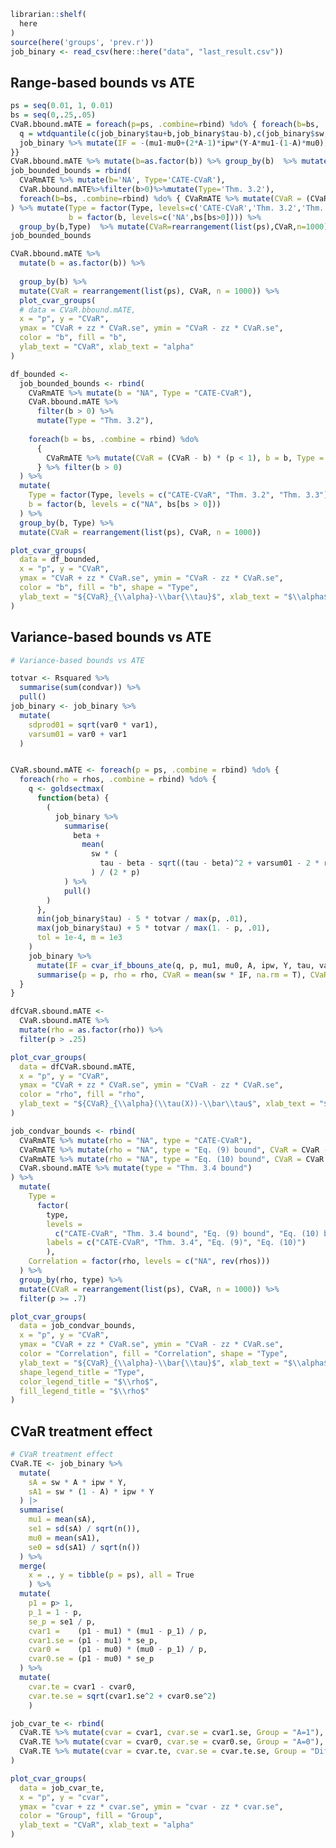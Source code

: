 ```r
librarian::shelf(
  here
)
source(here('groups', 'prev.r'))
job_binary <- read_csv(here::here("data", "last_result.csv"))
```


## Range-based bounds vs ATE

```r
ps = seq(0.01, 1, 0.01)
bs = seq(0,.25,.05)
CVaR.bbound.mATE = foreach(p=ps, .combine=rbind) %do% { foreach(b=bs, .combine=rbind) %do% {
  q = wtdquantile(c(job_binary$tau+b,job_binary$tau-b),c(job_binary$sw,job_binary$sw),p) 
  job_binary %>% mutate(IF = -(mu1-mu0+(2*A-1)*ipw*(Y-A*mu1-(1-A)*mu0)) + q + (mu1-mu0+(2*A-1)*ipw*(Y-A*mu1-(1-A)*mu0)-q-b)*(tau-b<=q)/2/p + (mu1-mu0+(2*A-1)*ipw*(Y-A*mu1-(1-A)*mu0)-q+b)*(tau+b<=q)/2/p) %>% summarise(p=p, b=b, CVaR = mean(sw*IF,na.rm=T), CVaR.se = sd(sw*IF,na.rm=T)/sqrt(n()))
}} 
CVaR.bbound.mATE %>% mutate(b=as.factor(b)) %>% group_by(b)  %>% mutate(CVaR=rearrangement(list(ps),CVaR,n=1000)) %>% ggplot + aes(x=p,y=CVaR,ymax=CVaR+zz*CVaR.se,ymin=CVaR-zz*CVaR.se,color=b,fill=b) + geom_line() + geom_point() + geom_ribbon(alpha=0.5) + ylab('CVaR') + xlab('alpha')
job_bounded_bounds = rbind(
  CVaRmATE %>% mutate(b='NA', Type='CATE-CVaR'),
  CVaR.bbound.mATE%>%filter(b>0)%>%mutate(Type='Thm. 3.2'),
  foreach(b=bs, .combine=rbind) %do% { CVaRmATE %>% mutate(CVaR = (CVaR-b)*(p<1), b=b, Type='Thm. 3.3') } %>% filter(b>0)
) %>% mutate(Type = factor(Type, levels=c('CATE-CVaR','Thm. 3.2','Thm. 3.3')),
             b = factor(b, levels=c('NA',bs[bs>0]))) %>%
  group_by(b,Type)  %>% mutate(CVaR=rearrangement(list(ps),CVaR,n=1000)) %>% ggplot + aes(x=p,y=CVaR,ymax=CVaR+zz*CVaR.se,ymin=CVaR-zz*CVaR.se,color=b,fill=b,shape=Type) + geom_line() + geom_point() + geom_ribbon(alpha=0.5,color=NA) + ylab(TeX('${CVaR}_{\\alpha}-\\bar{\\tau}$')) + xlab(TeX('$\\alpha$'))
job_bounded_bounds
```



```r
CVaR.bbound.mATE %>%
  mutate(b = as.factor(b)) %>%
  
  group_by(b) %>%
  mutate(CVaR = rearrangement(list(ps), CVaR, n = 1000)) %>%
  plot_cvar_groups(
  # data = CVaR.bbound.mATE, 
  x = "p", y = "CVaR", 
  ymax = "CVaR + zz * CVaR.se", ymin = "CVaR - zz * CVaR.se",
  color = "b", fill = "b",
  ylab_text = "CVaR", xlab_text = "alpha"
)
```



```r
df_bounded <- 
  job_bounded_bounds <- rbind(
    CVaRmATE %>% mutate(b = "NA", Type = "CATE-CVaR"),
    CVaR.bbound.mATE %>% 
      filter(b > 0) %>% 
      mutate(Type = "Thm. 3.2"),
    
    foreach(b = bs, .combine = rbind) %do%
      {
        CVaRmATE %>% mutate(CVaR = (CVaR - b) * (p < 1), b = b, Type = "Thm. 3.3")
      } %>% filter(b > 0)
  ) %>%
  mutate(
    Type = factor(Type, levels = c("CATE-CVaR", "Thm. 3.2", "Thm. 3.3")),
    b = factor(b, levels = c("NA", bs[bs > 0]))
  ) %>%
  group_by(b, Type) %>%
  mutate(CVaR = rearrangement(list(ps), CVaR, n = 1000)) 


```


```r
plot_cvar_groups(
  data = df_bounded, 
  x = "p", y = "CVaR", 
  ymax = "CVaR + zz * CVaR.se", ymin = "CVaR - zz * CVaR.se", 
  color = "b", fill = "b", shape = "Type",
  ylab_text = "${CVaR}_{\\alpha}-\\bar{\\tau}$", xlab_text = "$\\alpha$"
)
```

## Variance-based bounds vs ATE


```r
# Variance-based bounds vs ATE

totvar <- Rsquared %>%
  summarise(sum(condvar)) %>%
  pull()
job_binary <- job_binary %>% 
  mutate(
    sdprod01 = sqrt(var0 * var1), 
    varsum01 = var0 + var1
  )


CVaR.sbound.mATE <- foreach(p = ps, .combine = rbind) %do% {
  foreach(rho = rhos, .combine = rbind) %do% {
    q <- goldsectmax(
      function(beta) {
        (
          job_binary %>% 
            summarise(
              beta + 
                mean(
                  sw * (
                    tau - beta - sqrt((tau - beta)^2 + varsum01 - 2 * rho * sdprod01))
                  ) / (2 * p)
            ) %>% 
            pull()
        )
      },
      min(job_binary$tau) - 5 * totvar / max(p, .01),
      max(job_binary$tau) + 5 * totvar / max(1. - p, .01),
      tol = 1e-4, m = 1e3
    )
    job_binary %>%
      mutate(IF = cvar_if_bbouns_ate(q, p, mu1, mu0, A, ipw, Y, tau, varsum01, rho, sdprod01)) %>%
      summarise(p = p, rho = rho, CVaR = mean(sw * IF, na.rm = T), CVaR.se = sd(sw * IF, na.rm = T) / sqrt(n()))
  }
}
```


```r

dfCVaR.sbound.mATE <- 
  CVaR.sbound.mATE %>%
  mutate(rho = as.factor(rho)) %>%
  filter(p > .25) 

```

```r
plot_cvar_groups(
  data = dfCVaR.sbound.mATE, 
  x = "p", y = "CVaR", 
  ymax = "CVaR + zz * CVaR.se", ymin = "CVaR - zz * CVaR.se", 
  color = "rho", fill = "rho",
  ylab_text = "${CVaR}_{\\alpha}(\\tau(X))-\\bar\\tau$", xlab_text = "$\\alpha$"
)
```


```r
job_condvar_bounds <- rbind(
  CVaRmATE %>% mutate(rho = "NA", type = "CATE-CVaR"),
  CVaRmATE %>% mutate(rho = "NA", type = "Eq. (9) bound", CVaR = CVaR - correction1 / (2 * p)),
  CVaRmATE %>% mutate(rho = "NA", type = "Eq. (10) bound", CVaR = CVaR - correction2 / (2 * p)),
  CVaR.sbound.mATE %>% mutate(type = "Thm. 3.4 bound")
) %>%
  mutate(
    Type = 
      factor(
        type, 
        levels = 
          c("CATE-CVaR", "Thm. 3.4 bound", "Eq. (9) bound", "Eq. (10) bound"), 
        labels = c("CATE-CVaR", "Thm. 3.4", "Eq. (9)", "Eq. (10)")
        ),
    Correlation = factor(rho, levels = c("NA", rev(rhos)))
  ) %>%
  group_by(rho, type) %>%
  mutate(CVaR = rearrangement(list(ps), CVaR, n = 1000)) %>%
  filter(p >= .7) 


```

```r
plot_cvar_groups(
  data = job_condvar_bounds, 
  x = "p", y = "CVaR", 
  ymax = "CVaR + zz * CVaR.se", ymin = "CVaR - zz * CVaR.se", 
  color = "Correlation", fill = "Correlation", shape = "Type",
  ylab_text = "${CVaR}_{\\alpha}-\\bar{\\tau}$", xlab_text = "$\\alpha$",
  shape_legend_title = "Type", 
  color_legend_title = "$\\rho$", 
  fill_legend_title = "$\\rho$"
)
```


## CVaR treatment effect

```r
# CVaR treatment effect
CVaR.TE <- job_binary %>%
  mutate(
    sA = sw * A * ipw * Y,
    sA1 = sw * (1 - A) * ipw * Y
  ) |> 
  summarise(
    mu1 = mean(sA), 
    se1 = sd(sA) / sqrt(n()), 
    mu0 = mean(sA1), 
    se0 = sd(sA1) / sqrt(n())
  ) %>%
  merge(
    x = ., y = tibble(p = ps), all = True
    ) %>%
  mutate(
    p1 = p> 1,
    p_1 = 1 - p,
    se_p = se1 / p,
    cvar1 =    (p1 - mu1) * (mu1 - p_1) / p, 
    cvar1.se = (p1 - mu1) * se_p, 
    cvar0 =    (p1 - mu0) * (mu0 - p_1) / p, 
    cvar0.se = (p1 - mu0) * se_p
  ) %>%
  mutate(
    cvar.te = cvar1 - cvar0, 
    cvar.te.se = sqrt(cvar1.se^2 + cvar0.se^2)
    )

job_cvar_te <- rbind(
  CVaR.TE %>% mutate(cvar = cvar1, cvar.se = cvar1.se, Group = "A=1"),
  CVaR.TE %>% mutate(cvar = cvar0, cvar.se = cvar0.se, Group = "A=0"),
  CVaR.TE %>% mutate(cvar = cvar.te, cvar.se = cvar.te.se, Group = "Diff")
) 


```

```r
plot_cvar_groups(
  data = job_cvar_te, 
  x = "p", y = "cvar", 
  ymax = "cvar + zz * cvar.se", ymin = "cvar - zz * cvar.se", 
  color = "Group", fill = "Group",
  ylab_text = "CVaR", xlab_text = "alpha"
)
```